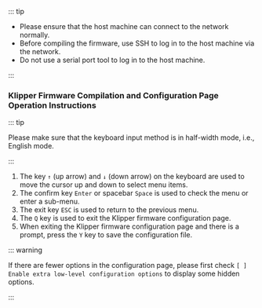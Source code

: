 ::: tip

* Please ensure that the host machine can connect to the network normally.
* Before compiling the firmware, use SSH to log in to the host machine via the network.
* Do not use a serial port tool to log in to the host machine.

:::

### Klipper Firmware Compilation and Configuration Page Operation Instructions

::: tip

Please make sure that the keyboard input method is in half-width mode, i.e., English mode.

:::

1. The key `↑` (up arrow) and `↓` (down arrow) on the keyboard are used to move the cursor up and down to select menu items.
2. The confirm key `Enter` or spacebar `Space` is used to check the menu or enter a sub-menu.
3. The exit key `ESC` is used to return to the previous menu.
4. The `Q` key is used to exit the Klipper firmware configuration page.
5. When exiting the Klipper firmware configuration page and there is a prompt, press the `Y` key to save the configuration file.

::: warning

If there are fewer options in the configuration page, please first check `[ ] Enable extra low-level configuration options` to display some hidden options.

:::
